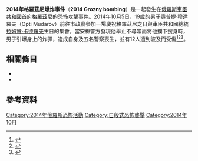 {{Infobox civilian attack
| title       = 2014年格羅茲尼爆炸事件
| partof      = 
| caption     = 位於俄羅斯境內的格羅茲尼地點
| map         = Chechen in Russia.svg
| map_size    = 250px
| target      = 
| date        = 2014年10月5日
| time        = 
| location    = [[俄羅斯|俄羅斯]][[車臣共和國|車臣共和國]][[格羅茲尼|格羅茲尼]]
| coordinates = 
| fatalities  = 6
| injuries    = 12
| perp        = 
| weapons     = 炸彈
}}
'''2014年格羅茲尼爆炸事件'''（'''2014 Grozny bombing'''）是一起發生在[[俄羅斯|俄羅斯]][[車臣共和國|車臣共和國]]首府[[格羅茲尼|格羅茲尼]]的[[恐怖攻擊|恐怖攻擊]]事件。2014年10月5日，19歲的男子奧普提·穆達羅夫（Opti Mudarov）前往市政廳參加一場慶祝格羅茲尼之日與車臣共和國總統[[拉姆贊·卡德羅夫|拉姆贊·卡德羅夫]]生日的集會，當安檢警方發現他舉止不尋常而將他攔下搜身時，男子引爆身上的炸彈，造成自身及五名警察喪生，並有12人遭到波及而受傷<ref>{{cite web|url=http://www.bbc.co.uk/news/world-europe-29498909|title=Five killed in suicide bombing in Chechen capital|work=BBC News|accessdate=2014-11-07|archive-date=2014-11-10|archive-url=https://web.archive.org/web/20141110210819/http://www.bbc.co.uk/news/world-europe-29498909|dead-url=no}}</ref><ref>{{Cite web |url=http://www.euronews.com/2014/10/05/police-officers-killed-in-suicide-bomb-attack-in-chechnya/ |title=Police officers killed in suicide bomb attack in Chechnya |accessdate=2014-12-04 |archive-date=2014-12-13 |archive-url=https://web.archive.org/web/20141213013102/http://www.euronews.com/2014/10/05/police-officers-killed-in-suicide-bomb-attack-in-chechnya/ |dead-url=no }}</ref><ref>{{cite web|url=http://www.sbs.com.au/news/article/2014/10/06/suicide-bomb-kills-five-police-chechnya|title=Suicide bomb kills five police in Chechnya|work=News|accessdate=2014-11-07|archive-date=2014-12-03|archive-url=https://web.archive.org/web/20141203202520/http://www.sbs.com.au/news/article/2014/10/06/suicide-bomb-kills-five-police-chechnya|dead-url=no}}</ref>。

== 相關條目 ==
* {{link-en|2002年格羅茲尼卡車炸彈爆炸事件|2002 Grozny truck bombing}}
* {{link-en|2010年車臣議會攻擊事件|2010 Chechen Parliament attack}}

== 參考資料 ==
{{reflist|2}}

{{coord missing|Russia}}
{{DEFAULTSORT:Grozny bombing}}
[[Category:2014年俄羅斯恐怖活動|Category:2014年俄羅斯恐怖活動]]
[[Category:自殺式恐怖襲擊|Category:自殺式恐怖襲擊]]
[[Category:2014年10月|Category:2014年10月]]
